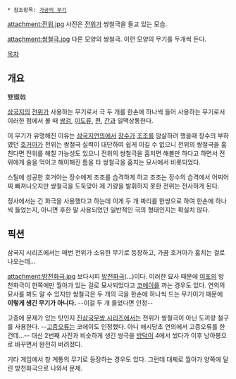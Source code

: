  * 참조항목: [[가공의 무기]]

attachment:전위.jpg
사진은 [[전위]]가 쌍철극을 들고 있는 모습.

attachment:쌍철극.jpg
다른 모양의 쌍철극. 이런 모양의 무기를 두개씩 든다.

[[목차]]

== 개요 ==
雙鐵戟

[[삼국지]]의 [[전위]]가 사용하는 무기로서 극 두 개를 한손에 하나씩 들어 사용하는 무기로서 이러한 점에서 볼 때 [[쌍검]], [[이도류]], [[편]], [[간]]과 일맥상통한다.

이 무기가 유명해진 이유는 [[삼국지연의]]에서 [[장수]]가 [[조조]]를 암살하려 했을때 장수의 부하였던 [[호거아]]가 전위는 쌍철극 실력이 대단하여 쉽게 이길 수 없으니 전위의 쌍철극을 훔친다면 전위를 해칠 가능성도 있으니 전위의 쌍철극을 훔치면 해볼만 하다고 하면서 전위에게 술을 먹이고 해이해진 틈을 타 쌍철극을 훔치는 묘사에서 비롯되었다.

스틸에 성공한 호거아는 장수에게 조조를 습격하게 하고 조조는 장수의 습격에서 어찌어찌 빠져나오지만 쌍철극을 도둑맞아 제 기량을 발휘하지 못한 전위는 전사하게 된다.

정사에서는 긴 화극을 사용했다고 하는데 이게 두 개 짜리를 한쌍으로 하여 한손에 하나씩 들었는지, 아니면 후한 말 사용되었던 일반적인 극의 형태인지는 확실치 않다.

== 픽션 ==
삼국지 시리즈에서는 매번 전위가 소유한 무기로 등장하고, 가끔 호거아가 훔치는 걸로 나오는데...

attachment:방천화극.jpg
보다시피 [[방천화극]](...)이다. 이러한 묘사 때문에 [[여포]]의 방천화극이 한쪽에만 월아가 있는 걸로 묘사되었다고 [[코에이]]를 까는 경우도 있다. 연의의 묘사를 봐도 알 수 있지만 쌍철극은 두 개의 극을 한손에 하나씩 드는 무기이기 때문에 '''이렇게 생긴 무기가 아니다.''' --이걸 두 개 들었다면 인정--

고증에 문제가 있는 탓인지 [[진삼국무쌍 시리즈]]에서는 전위가 쌍철극이 아닌 도끼랑 철구를 사용한다. --[[고증오류]]는 코에이도 인정했다. 아니 애시당초 연의에서 고증오류를 한 건데...-- 대신 2번째 사진과 비슷하게 생긴 쌍극을 [[방덕]]이 4에서 썼다가 이후 낭아봉으로 바꾸면서 완전히 버려졌다.

기타 게임에서 창 계통의 무기로 등장하는 경우도 있다. 그런데 대체로 월아가 양쪽에 달린 방천화극으로 나와서 문제. 
